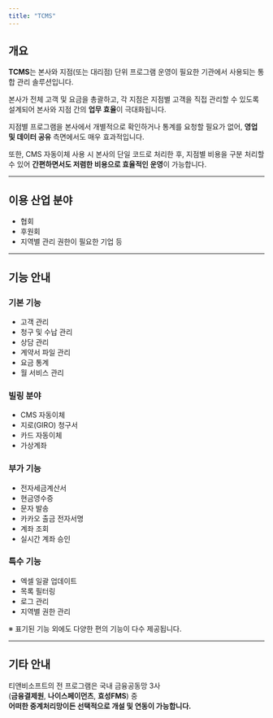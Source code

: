 ```yaml
---
title: "TCMS"
---
```


## 개요

**TCMS**는 본사와 지점(또는 대리점) 단위 프로그램 운영이 필요한 기관에서 사용되는 통합 관리 솔루션입니다.

본사가 전체 고객 및 요금을 총괄하고, 각 지점은 지점별 고객을 직접 관리할 수 있도록 설계되어 본사와 지점 간의 **업무 효율**이 극대화됩니다.

지점별 프로그램을 본사에서 개별적으로 확인하거나 통계를 요청할 필요가 없어, **영업 및 데이터 공유** 측면에서도 매우 효과적입니다.

또한, CMS 자동이체 사용 시 본사의 단일 코드로 처리한 후, 지점별 비용을 구분 처리할 수 있어 **간편하면서도 저렴한 비용으로 효율적인 운영**이 가능합니다.

---

## 이용 산업 분야

- 협회
- 후원회
- 지역별 관리 권한이 필요한 기업 등

---

## 기능 안내

### 기본 기능

- 고객 관리
- 청구 및 수납 관리
- 상담 관리
- 계약서 파일 관리
- 요금 통계
- 월 서비스 관리

### 빌링 분야

- CMS 자동이체
- 지로(GIRO) 청구서
- 카드 자동이체
- 가상계좌

### 부가 기능

- 전자세금계산서
- 현금영수증
- 문자 발송
- 카카오 출금 전자서명
- 계좌 조회
- 실시간 계좌 승인

### 특수 기능

- 엑셀 일괄 업데이트
- 목록 필터링
- 로그 관리
- 지역별 권한 관리

※ 표기된 기능 외에도 다양한 편의 기능이 다수 제공됩니다.

---

## 기타 안내

티앤비소프트의 전 프로그램은 국내 금융공동망 3사\
(**금융결제원**, **나이스페이먼츠**, **효성FMS**) 중\
**어떠한 중계처리망이든 선택적으로 개설 및 연동이 가능합니다.**